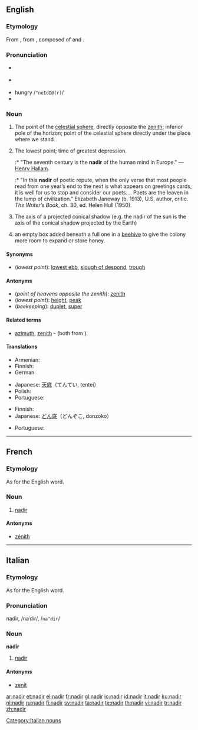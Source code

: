 {{was wotd|2006|September|23}}
{{wikipedia}}
{{also|Nadir}}
==English==

===Etymology===
From {{ML.}} {{term|nadir|lang=la}}, from {{etyl|ar}} {{term|sc=Arab|نظير اسمت|نَظِيرُ السَّمْت|tr=naẓīru as-samt}}, composed of {{term|sc=Arab|سمت|السَمْتُ|tr=as-samt|the zenith}} and
{{term|sc=Arab|نظير|نَظِير|tr=naẓīr|counterpart, corresponding to}}.

===Pronunciation===
* {{a|RP}} {{IPA|/ˈneɪdɪə/}}
* {{a|US}} {{IPA|/ˈneɪdɪr/}}
* hungry /<tt>"neIdI@(r)</tt>/
* {{audio|en-us-nadir.ogg|Audio (US)}}

===Noun===
{{en-noun}}

# The point of the [[celestial sphere]], directly opposite the [[zenith]]; inferior pole of the horizon; point of the celestial sphere directly under the place where we stand.
# {{figuratively}} The lowest point; time of greatest depression.
#:* "The seventh century is the '''nadir''' of the human mind in Europe." &mdash; [[w:Henry Hallam|Henry Hallam]].
#:* "In this '''nadir''' of poetic repute, when the only verse that most people read from one year’s end to the next is what appears on greetings cards, it is well for us to stop and consider our poets.... Poets are the leaven in the lump of civilization." Elizabeth Janeway (b. 1913), U.S. author, critic. ''The Writer’s Book'', ch. 30, ed. Helen Hull (1950).
# {{astronomy}} The axis of a projected conical shadow (e.g. the nadir of the sun is the axis of the conical shadow projected by the Earth)
# {{beekeeping|archaic}} an empty box added beneath a full one in a [[beehive]] to give the colony more room to expand or store honey. <!-- from The Beekeepers Manual, Pg, 24, Henry Taylor 1860 -->

====Synonyms====
* (''lowest point''): [[lowest ebb]], [[slough of despond]], [[trough]]

====Antonyms====
* (''point of heavens opposite the zenith''): [[zenith]]
* (''lowest point''): [[height]], [[peak]]
* (''beekeeping''): [[duplet]], [[super]]

====Related terms====
* [[azimuth]], [[zenith]] - (both from {{term|سمت|السَمْتُ|tr=as-samt|sc=Arab}}).

====Translations====
{{trans-top|point of the sky}}
* Armenian: {{t-|hy|նադիր|tr=nadir|sc=Armn|xs=Armenian}}
* Finnish: {{t+|fi|nadiiri}}
* German: {{t-|de|Nadir|m}}
{{trans-mid}}
* Japanese: [[天底]]（てんてい, tentei）
* Polish: {{t-|pl|nadir|m}}
* Portuguese: {{t-|pt|nadir|m}}
{{trans-bottom}}

{{trans-top|figuratively the lowest point}}
* Finnish: {{t+|fi|aallonpohja}}
* Japanese: [[どん底]]（どんぞこ, donzoko）
{{trans-mid}}
* Portuguese: {{t-|pt|nadir|m}}
{{trans-bottom}}

{{trans-top|axis of projected conical shadow}}
{{trans-mid}}
{{trans-bottom}}

----

==French==
{{wikipedia|lang=fr}}

===Etymology===
As for the English word.

===Noun===
{{fr-noun|m}}

# {{astronomy|lang=fr}} [[#English|nadir]]

====Antonyms====
* [[zénith]]

----

==Italian==

===Etymology===
As for the English word.

===Pronunciation===
nadìr, /naˈdir/, /<tt>na"dir</tt>/

===Noun===
'''nadir''' {{m}}

# {{astronomy|lang=it}} [[#English|nadir]]

====Antonyms====
* [[zenit]]

[[Category:Italian nouns]]

[[ar:nadir]]
[[et:nadir]]
[[el:nadir]]
[[fr:nadir]]
[[gl:nadir]]
[[io:nadir]]
[[id:nadir]]
[[it:nadir]]
[[ku:nadir]]
[[nl:nadir]]
[[ru:nadir]]
[[fi:nadir]]
[[sv:nadir]]
[[ta:nadir]]
[[te:nadir]]
[[th:nadir]]
[[vi:nadir]]
[[tr:nadir]]
[[zh:nadir]]